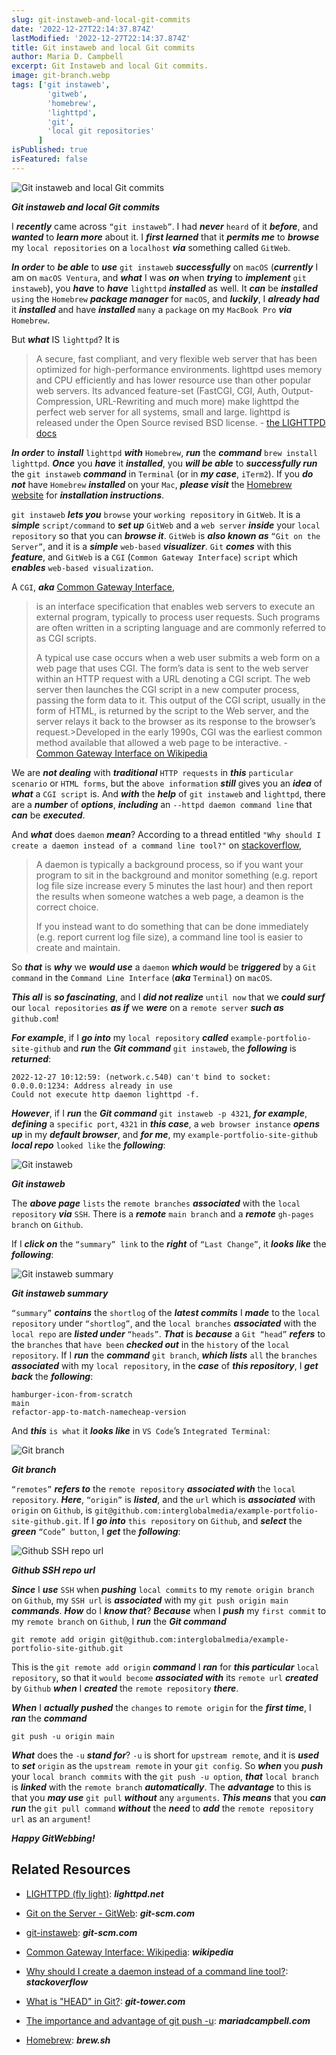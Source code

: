 ```yaml
---
slug: git-instaweb-and-local-git-commits
date: '2022-12-27T22:14:37.874Z'
lastModified: '2022-12-27T22:14:37.874Z'
title: Git instaweb and local Git commits
author: Maria D. Campbell
excerpt: Git Instaweb and local Git commits.
image: git-branch.webp
tags: ['git instaweb',
        'gitweb',
        'homebrew',
        'lighttpd',
        'git',
        'local git repositories'
      ]
isPublished: true
isFeatured: false
---
```


![Git instaweb and local Git commits](git-branch.webp)

***Git instaweb and local Git commits***

I **_recently_** came across `“git instaweb”`. I had **_never_** `heard` of it **_before_**, and **_wanted_** to **_learn more_** about it. I **_first
learned_** that it **_permits me_** to **_browse_** my `local repositories` on a `localhost` **_via_** something called `GitWeb`.

**_In order_** to **_be able_** to **_use_** `git instaweb` **_successfully_** on `macOS` (**_currently_** I am on `macOS Ventura`, and **_what_** I was **_on_** when **_trying_** to **_implement_** `git instaweb`), you **_have_** to **_have_** `lighttpd` **_installed_** as well. It **_can_** be **_installed_** `using` the `Homebrew` **_package manager_** for `macOS`, and **_luckily_**, I **_already had_** it **_installed_** and have **_installed_** `many` a `package` on my `MacBook Pro` **_via_** `Homebrew`.

But **_what_** IS `lighttpd`? It is

> A secure, fast compliant, and very flexible web server that has been optimized for high-performance environments. lighttpd uses memory and CPU efficiently and has lower resource use than other popular web servers. Its advanced feature-set (FastCGI, CGI, Auth, Output-Compression, URL-Rewriting and much more) make lighttpd the perfect web server for all systems, small and large. lighttpd is released under the Open Source revised BSD license. -
[the LIGHTTPD docs](https://www.lighttpd.net/)

**_In order_** to **_install_** `lighttpd` **_with_** `Homebrew`, **_run_** the **_command_** `brew install lighttpd`. **_Once_** you **_have_** it
**_installed_**, you **_will be able_** to **_successfully run_** the
`git instaweb` **_command_** in `Terminal` (or in **_my case_**, `iTerm2`). If you **_do not_** have `Homebrew` **_installed_** on your `Mac`, **_please
visit_** the [Homebrew website](https://brew.sh/) for **_installation
instructions_**.

`git instaweb` **_lets you_** `browse` your `working repository` in `GitWeb`. It is a **_simple_** `script/command` to **_set up_** `GitWeb` and a `web server` **_inside_** your `local repository` so that you can **_browse it_**. `GitWeb` is **_also known as_** `“Git on the Server”`, and it is a **_simple_** `web-based` **_visualizer_**. `Git` **_comes_** with this **_feature_**, and `GitWeb` is a `CGI` (`Common Gateway Interface`) `script` which **_enables_** `web-based visualization`.

A `CGI`, **_aka_**
[Common Gateway Interface](https://en.wikipedia.org/wiki/Common_Gateway_Interface),

> is an interface specification that enables web servers to execute an external program, typically to process user requests. Such programs are often written in a scripting language and are commonly referred to as CGI scripts.
>
> A typical use case occurs when a web user submits a web form on a web page
> that uses CGI. The form’s data is sent to the web server within an HTTP
> request with a URL denoting a CGI script. The web server then launches the CGI script in a new computer process, passing the form data to it. This output of the CGI script, usually in the form of HTML, is returned by the script to the Web server, and the server relays it back to the browser as its response to the browser’s request.>Developed in the early 1990s, CGI was the earliest common method available that allowed a web page to be interactive. - [Common Gateway Interface on Wikipedia](https://en.wikipedia.org/wiki/Common_Gateway_Interface)

We are **_not dealing_** with **_traditional_** `HTTP requests` in **_this_** `particular scenario` or `HTML forms`, but the `above information` **_still_** gives you an **_idea_** of **_what_** a `CGI script` is. And **_with_** the **_help_** of `git instaweb` and `lighttpd`, there are a **_number_** of **_options_**, **_including_** an `--httpd daemon command line` that **_can_** be **_executed_**.

And **_what_** does `daemon` **_mean_**? According to a thread entitled
`"Why should I create a daemon instead of a command line tool?"` on
[stackoverflow](https://stackoverflow.com/questions/17491136/why-should-i-create-a-daemon-instead-of-a-command-line-tool),

> A daemon is typically a background process, so if you want your program to sit in the background and monitor something (e.g. report log file size increase every 5 minutes the last hour) and then report the results when someone watches a web page, a deamon is the correct choice.
>
> If you instead want to do something that can be done immediately (e.g. report current log file size), a command line tool is easier to create and maintain.

So **_that_** is **_why_** we **_would use_** a `daemon` **_which would_** be **_triggered_** by a `Git command` in the `Command Line Interface` (**_aka_** `Terminal`) on `macOS`.

**_This all_** is **_so fascinating_**, and I **_did not realize_** `until now` that we **_could surf_** our `local repositories` **_as if_** we **_were_** on a `remote server` **_such as_** `github.com`!

**_For example_**, if I **_go into_** my `local repository` **_called_**
`example-portfolio-site-github` and **_run_** the **_Git command_**
`git instaweb`, the **_following_** is **_returned_**:

```shell
2022-12-27 10:12:59: (network.c.540) can't bind to socket: 0.0.0.0:1234: Address already in use
Could not execute http daemon lighttpd -f.
```

**_However_**, if I **_run_** the **_Git command_** `git instaweb -p 4321`,
**_for example_**, **_defining_** a `specific port`, `4321` in **_this case_**, a `web browser instance` **_opens up_** in my **_default browser_**, and **_for me_**, my `example-portfolio-site-github` **_local repo_** `looked like` the **_following_**:

![Git instaweb](git-instaweb.webp)

***Git instaweb***

The **_above page_** `lists` the `remote branches` **_associated_** with the
`local repository` **_via_** `SSH`. There is a **_remote_** `main branch` and a **_remote_** `gh-pages branch` on `Github`.

If I **_click on_** the `“summary” link` to the **_right_** of `“Last Change”`, it **_looks like_** the **_following_**:

![Git instaweb summary](git-instwaweb-summary.webp)

***Git instaweb summary***

`“summary”` **_contains_** the `shortlog` of the **_latest commits_** I
**_made_** to the `local repository` under `“shortlog”`, and the
`local branches` **_associated_** with the `local repo` are **_listed under_** `“heads”`. **_That_** is **_because_** a `Git “head”` **_refers_** to the `branches` that `have been` **_checked out_** in the `history` of the
`local repository`. If I **_run_** the **_command_** `git branch`, **_which
lists_** `all` the `branches` **_associated_** with my `local repository`, in the **_case_** of **_this repository_**, I **_get back_** the **_following_**:

```shell
hamburger-icon-from-scratch
main
refactor-app-to-match-namecheap-version
```

And **_this_** `is what` it **_looks like_** in `VS Code`’s `Integrated Terminal`:

![Git branch](git-branch.webp)

***Git branch***

`“remotes”` **_refers to_** the `remote repository` **_associated with_** the `local repository`. **_Here_**, `“origin”` is **_listed_**, and the `url` which is **_associated_** with `origin` on `Github`, is
`git@github.com:interglobalmedia/example-portfolio-site-github.git`. If I **_go into_** `this repository` on `Github`, and **_select_** the **_green_** `“Code” button`, I **_get_** the **_following_**:

![Github SSH repo url](github-ssh-repo-url.webp)

***Github SSH repo url***

**_Since_** I **_use_** `SSH` when **_pushing_** `local commits` to my
`remote origin branch` on `Github`, my `SSH url` is **_associated_** with my
`git push origin main` **_commands_**. **_How_** do I **_know that_**?
**_Because_** when I **_push_** my `first commit` to my `remote branch` on
`Github`, I **_run_** the **_Git command_** 

```shell
git remote add origin git@github.com:interglobalmedia/example-portfolio-site-github.git
``` 

This is the `git remote add origin` **_command_** I **_ran_** for **_this particular_** `local repository`, so that it `would become` **_associated with_** its `remote url` **_created_** by `Github` **_when_** I **_created_** the `remote repository` **_there_**.

**_When_** I **_actually pushed_** the `changes` to `remote origin` for the
**_first time_**, I **_ran_** the **_command_** 

```shell
git push -u origin main
```

**_What_** does the `-u` **_stand for_**? `-u` is short for `upstream remote`, and it is **_used_** to **_set_** `origin` as the `upstream remote` in your `git config`. So **_when_** you **_push_** your `local branch commits` with the `git push -u option`, **_that_** `local branch` is **_linked_** with the `remote branch` **_automatically_**. The **_advantage_** to this is that you **_may use_** `git pull` **_without_** any `arguments`. **_This means_** that you **_can run_** the `git pull command` **_without_** the **_need_** to **_add_** the `remote repository url` as an `argument`!

**_Happy GitWebbing!_**

## Related Resources

-   [LIGHTTPD (fly light)](https://www.lighttpd.net/): **_lighttpd.net_**

-   [Git on the Server - GitWeb](https://git-scm.com/book/en/v2/Git-on-the-Server-GitWeb):
    **_git-scm.com_**

-   [git-instaweb](https://git-scm.com/docs/git-instaweb): **_git-scm.com_**

-   [Common Gateway Interface: Wikipedia](https://en.wikipedia.org/wiki/Common_Gateway_Interface):
    **_wikipedia_**

-   [Why should I create a daemon instead of a command line tool?](https://stackoverflow.com/questions/17491136/why-should-i-create-a-daemon-instead-of-a-command-line-tool):
    **_stackoverflow_**

-   [What is "HEAD" in Git?](https://www.git-tower.com/learn/git/glossary/head):
    **_git-tower.com_**

-   [The importance and advantage of git push -u](/blog/the-importance-and-advantage-of-git-push-u): ***mariadcampbell.com***

-   [Homebrew](https://brew.sh/): **_brew.sh_**